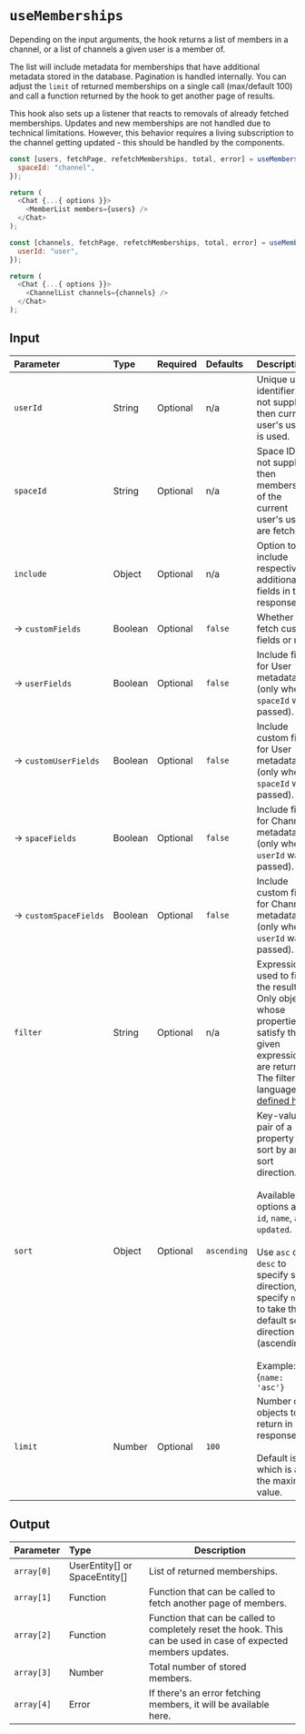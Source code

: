 
<Meta title="Custom Hooks/useMemberships" />

# `useMemberships`

Depending on the input arguments, the hook returns a list of members in a channel, or a list of
channels a given user is a member of.

The list will include metadata for memberships that have additional metadata stored in the database.
Pagination is handled internally. You can adjust the `limit` of returned memberships on a single
call (max/default 100) and call a function returned by the hook to get another page of results.

This hook also sets up a listener that reacts to removals of already fetched memberships. Updates
and new memberships are not handled due to technical limitations. However, this behavior requires a
living subscription to the channel getting updated - this should be handled by the components.

```js
const [users, fetchPage, refetchMemberships, total, error] = useMemberships({
  spaceId: "channel",
});

return (
  <Chat {...{ options }}>
    <MemberList members={users} />
  </Chat>
);
```

```js
const [channels, fetchPage, refetchMemberships, total, error] = useMemberships({
  userId: "user",
});

return (
  <Chat {...{ options }}>
    <ChannelList channels={channels} />
  </Chat>
);
```

## Input

| Parameter                  | Type    | Required | Defaults    | Description                                                                                                                                                                                                                                                                                   |
| :------------------------- | :------ | :------- | :---------- | :-------------------------------------------------------------------------------------------------------------------------------------------------------------------------------------------------------------------------------------------------------------------------------------------- |
| `userId`                   | String  | Optional | n/a         | Unique user identifier. If not supplied, then current user's userId is used.                                                                                                                                                                                                                  |
| `spaceId`                  | String  | Optional | n/a         | Space ID. If not supplied, then memberships of the current user's userId are fetched.                                                                                                                                                                                                         |
| `include`                  | Object  | Optional | n/a         | Option to include respective additional fields in the response.                                                                                                                                                                                                                               |
| →&nbsp;`customFields`      | Boolean | Optional | `false`     | Whether to fetch custom fields or not.                                                                                                                                                                                                                                                        |
| →&nbsp;`userFields`        | Boolean | Optional | `false`     | Include fields for User metadata (only when `spaceId` was passed).                                                                                                                                                                                                                            |
| →&nbsp;`customUserFields`  | Boolean | Optional | `false`     | Include custom fields for User metadata (only when `spaceId` was passed).                                                                                                                                                                                                                     |
| →&nbsp;`spaceFields`       | Boolean | Optional | `false`     | Include fields for Channel metadata (only when `userId` was passed).                                                                                                                                                                                                                          |
| →&nbsp;`customSpaceFields` | Boolean | Optional | `false`     | Include custom fields for Channel metadata (only when `userId` was passed).                                                                                                                                                                                                                   |
| `filter`                   | String  | Optional | n/a         | Expression used to filter the results. Only objects whose properties satisfy the given expression are returned. The filter language is [defined here](https://www.pubnub.com/docs/sdks/javascript/api-reference/objects#objects-filtering-language-definition).                               |
| `sort`                     | Object  | Optional | `ascending` | Key-value pair of a property to sort by and a sort direction. <br/> <br/> Available options are `id`, `name`, and `updated`. <br/> <br/> Use `asc` or `desc` to specify sort direction, or specify `null` to take the default sort direction (ascending). <br/> <br/>Example: {`name: 'asc'}` |
| `limit`                    | Number  | Optional | `100`       | Number of objects to return in response. <br/> <br/>Default is `100` which is also the maximum value.                                                                                                                                                                                         |

## Output

| Parameter   | Type                          | Description                                                                                                     |
| :---------- | :---------------------------- | --------------------------------------------------------------------------------------------------------------- |
| `array[0]`  | UserEntity[] or SpaceEntity[] | List of returned memberships.                                                                                   |
| `array[1] ` | Function                      | Function that can be called to fetch another page of members.                                                   |
| `array[2]`  | Function                      | Function that can be called to completely reset the hook. This can be used in case of expected members updates. |
| `array[3]`  | Number                        | Total number of stored members.                                                                                 |
| `array[4]`  | Error                         | If there's an error fetching members, it will be available here.                                                |
